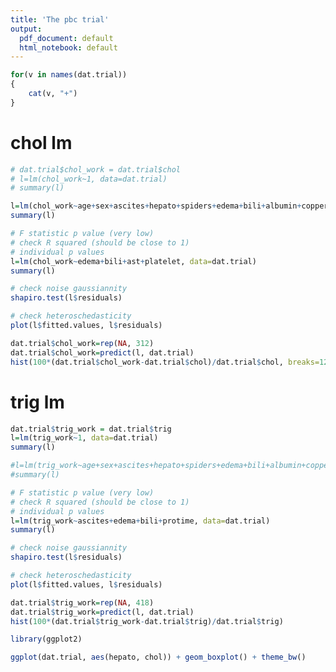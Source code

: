 ---
title: 'The pbc trial'
output:
  pdf_document: default
  html_notebook: default
---

```{r}
for(v in names(dat.trial))
{
    cat(v, "+")
}
```

# chol lm
```{r}
# dat.trial$chol_work = dat.trial$chol
# l=lm(chol_work~1, data=dat.trial)
# summary(l)

l=lm(chol_work~age+sex+ascites+hepato+spiders+edema+bili+albumin+copper+alk.phos+ast+trig+platelet+protime+stage, data=dat.trial)
summary(l)

# F statistic p value (very low)
# check R squared (should be close to 1)
# individual p values
l=lm(chol_work~edema+bili+ast+platelet, data=dat.trial)
summary(l)

# check noise gaussiannity
shapiro.test(l$residuals)
```
```{r}

# check heteroschedasticity
plot(l$fitted.values, l$residuals)

dat.trial$chol_work=rep(NA, 312)
dat.trial$chol_work=predict(l, dat.trial)
hist(100*(dat.trial$chol_work-dat.trial$chol)/dat.trial$chol, breaks=12)
```

# trig lm
```{r}
dat.trial$trig_work = dat.trial$trig
l=lm(trig_work~1, data=dat.trial)
summary(l)

#l=lm(trig_work~age+sex+ascites+hepato+spiders+edema+bili+albumin+copper+alk.phos+ast+platelet+protime+stage+chol, data=dat.trial)
#summary(l)

# F statistic p value (very low)
# check R squared (should be close to 1)
# individual p values
l=lm(trig_work~ascites+edema+bili+protime, data=dat.trial)
summary(l)

# check noise gaussiannity
shapiro.test(l$residuals)
```
```{r}
# check heteroschedasticity
plot(l$fitted.values, l$residuals)

dat.trial$trig_work=rep(NA, 418)
dat.trial$trig_work=predict(l, dat.trial)
hist(100*(dat.trial$trig_work-dat.trial$trig)/dat.trial$trig)
```

```{r}
library(ggplot2)
```

```{r}
ggplot(dat.trial, aes(hepato, chol)) + geom_boxplot() + theme_bw()
```

